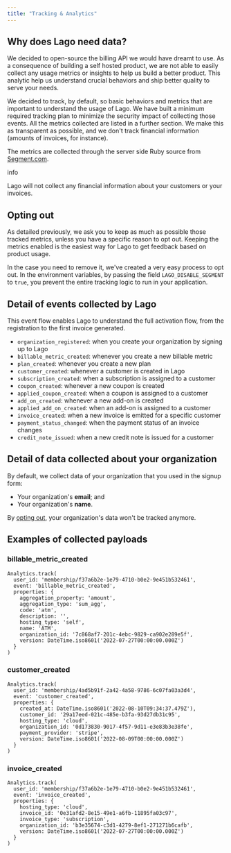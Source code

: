```yaml
---
title: "Tracking & Analytics"
---
```


## Why does Lago need data?[](#why-does-lago-need-data "Direct link to heading")

We decided to open-source the billing API we would have dreamt to use. As a consequence of building a self hosted product, we are not able to easily collect any usage metrics or insights to help us build a better product. This analytic help us understand crucial behaviors and ship better quality to serve your needs.

We decided to track, by default, so basic behaviors and metrics that are important to understand the usage of Lago. We have built a minimum required tracking plan to minimize the security impact of collecting those events. All the metrics collected are listed in a further section. We make this as transparent as possible, and we don't track financial information (amounts of invoices, for instance).

The metrics are collected through the server side Ruby source from [Segment.com](https://segment.com/docs/connections/sources/catalog/libraries/server/ruby/).

info

Lago will not collect any financial information about your customers or your invoices.

## Opting out[](#opting-out "Direct link to heading")

As detailed previously, we ask you to keep as much as possible those tracked metrics, unless you have a specific reason to opt out. Keeping the metrics enabled is the easiest way for Lago to get feedback based on product usage.

In the case you need to remove it, we've created a very easy process to opt out. In the environment variables, by passing the field `LAGO_DISABLE_SEGMENT` to `true`, you prevent the entire tracking logic to run in your application.

## Detail of events collected by Lago[](#detail-of-events-collected-by-lago "Direct link to heading")

This event flow enables Lago to understand the full activation flow, from the registration to the first invoice generated.

* `organization_registered`: when you create your organization by signing up to Lago
* `billable_metric_created`: whenever you create a new billable metric
* `plan_created`: whenever you create a new plan
* `customer_created`: whenever a customer is created in Lago
* `subscription_created`: when a subscription is assigned to a customer
* `coupon_created`: whenever a new coupon is created
* `applied_coupon_created`: when a coupon is assigned to a customer
* `add_on_created`: whenever a new add-on is created
* `applied_add_on_created`: when an add-on is assigned to a customer
* `invoice_created`: when a new invoice is emitted for a specific customer
* `payment_status_changed`: when the payment status of an invoice changes
* `credit_note_issued`: when a new credit note is issued for a customer

## Detail of data collected about your organization[](#detail-of-data-collected-about-your-organization "Direct link to heading")

By default, we collect data of your organization that you used in the signup form:

* Your organization's **email**; and
* Your organization's **name**.

By [opting out](/docs/guide/self-hosting/tracking#opting-out), your organization's data won't be tracked anymore.

## Examples of collected payloads[](#examples-of-collected-payloads "Direct link to heading")

### billable\_metric\_created[](#billable%5Fmetric%5Fcreated "Direct link to heading")

```
Analytics.track(
  user_id: 'membership/f37a6b2e-1e79-4710-b0e2-9e451b532461',
  event: 'billable_metric_created',
  properties: {
    aggregation_property: 'amount',
    aggregation_type: 'sum_agg',
    code: 'atm',
    description: '',
    hosting_type: 'self',
    name: 'ATM',
    organization_id: '7c868af7-201c-4ebc-9829-ca902e289e5f',
    version: DateTime.iso8601('2022-07-27T00:00:00.000Z')
  }
)

```

### customer\_created[](#customer%5Fcreated "Direct link to heading")

```
Analytics.track(
  user_id: 'membership/4ad5b91f-2a42-4a58-9786-6c07fa03a3d4',
  event: 'customer_created',
  properties: {
    created_at: DateTime.iso8601('2022-08-10T09:34:37.479Z'),
    customer_id: '29a17eed-021c-485e-b3fa-93d27db31c95',
    hosting_type: 'cloud',
    organization_id: '0d173830-9017-4f57-9d11-e3e83b3e38fe',
    payment_provider: 'stripe',
    version: DateTime.iso8601('2022-08-09T00:00:00.000Z')
  }
)

```

### invoice\_created[](#invoice%5Fcreated "Direct link to heading")

```
Analytics.track(
  user_id: 'membership/f37a6b2e-1e79-4710-b0e2-9e451b532461',
  event: 'invoice_created',
  properties: {
    hosting_type: 'cloud',
    invoice_id: '0e31afd2-8e15-49e1-a6fb-11895fa03c97',
    invoice_type: 'subscription',
    organization_id: 'b3e35674-c3d1-4279-8ef1-271271b6cafb',
    version: DateTime.iso8601('2022-07-27T00:00:00.000Z')
  }
)

```